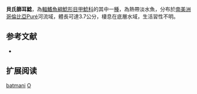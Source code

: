 {{Speciesbox
| name = 貝氏篩耳鯰
| image = 
| image_width = 250px
| image_caption = 
| status = NE
| status_system = IUCN3.1
| genus = Otocinclus
| species = batmani
| authority = [[Lehmann_A.|Lehmann A.]], 2006
| synonyms =  
}}

'''貝氏篩耳鯰'''，為[[輻鰭魚綱|輻鰭魚綱]][[鯰形目|鯰形目]][[甲鯰科|甲鯰科]]的其中一[[種|種]]，為熱帶淡水魚，分布於[[南美洲|南美洲]][[哥倫比亞|哥倫比亞]]Puré河流域，體長可達3.7公分，棲息在底層水域，生活習性不明。

==参考文献==
*{{FishBase_species|genus=Otocinclus|species=batmani|year=2014|month=12}}

== 扩展阅读 ==
{{refbegin}}
{{wikispecies-inline|Otocinclus batmani|貝氏篩耳鯰}}
{{refend}}
{{Taxonbar|from=Q3761659}}

[[Category:篩耳鯰屬|batmani]]
[[Category:2006年描述的魚類|O]]